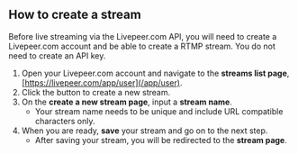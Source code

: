 
<DocsLayout>

## How to create a stream

Before live streaming via the Livepeer.com API, you will need to create a
Livepeer.com account and be able to create a RTMP stream. You do not need to
create an API key.

1. Open your Livepeer.com account and navigate to the **streams list page**,
   [https://livepeer.com/app/user](/app/user).
1. Click the button to create a new stream.
1. On the **create a new stream page**, input a **stream name**.
   - Your stream name needs to be unique and include URL compatible characters
     only.
1. When you are ready, **save** your stream and go on to the next step.
   - After saving your stream, you will be redirected to the **stream page**.

</DocsLayout>
